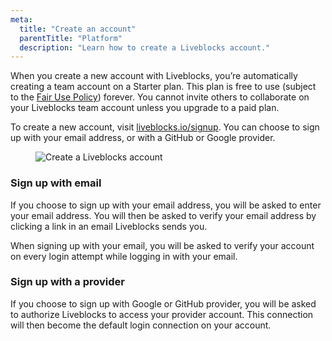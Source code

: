 ```yaml
---
meta:
  title: "Create an account"
  parentTitle: "Platform"
  description: "Learn how to create a Liveblocks account."
---
```


When you create a new account with Liveblocks, you’re automatically creating a
team account on a Starter plan. This plan is free to use (subject to the
[Fair Use Policy](limits/fair-use-policy)) forever. You cannot invite others to
collaborate on your Liveblocks team account unless you upgrade to a paid plan.

To create a new account, visit [liveblocks.io/signup](/api/auth/signup). You can
choose to sign up with your email address, or with a GitHub or Google provider.

<Figure>
  <Image
    src="/assets/account-management/sign-up.png"
    alt="Create a Liveblocks account"
    width={768}
    height={406}
  />
</Figure>

### Sign up with email

If you choose to sign up with your email address, you will be asked to enter
your email address. You will then be asked to verify your email address by
clicking a link in an email Liveblocks sends you.

When signing up with your email, you will be asked to verify your account on
every login attempt while logging in with your email.

### Sign up with a provider

If you choose to sign up with Google or GitHub provider, you will be asked to
authorize Liveblocks to access your provider account. This connection will then
become the default login connection on your account.
